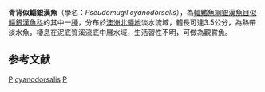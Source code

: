 {{Speciesbox 
| genus = Pseudomugil
| species = cyanodorsalis
| authority = [[Allen|Allen]] & [[Sarti|Sarti]], 1983
| status = NE
| status_system = IUCN3.1
}}
'''青背似鯔銀漢魚'''（學名：''Pseudomugil cyanodorsalis''），為[[輻鰭魚綱|輻鰭魚綱]][[銀漢魚目|銀漢魚目]][[似鯔銀漢魚科|似鯔銀漢魚科]]的其中一[[種|種]]，分布於[[澳洲|澳洲]][[北領地|北領地]]淡水流域，體長可達3.5公分，為熱帶淡水魚，棲息在泥底質溪流底中層水域，生活習性不明，可做為觀賞魚。

==参考文献==
{{Reflist}}
{{Taxonbar}}

[[Category:觀賞魚|P]]
[[Category:鯔銀漢魚屬|cyanodorsalis]]
[[Category:1983年描述的魚類|P]]